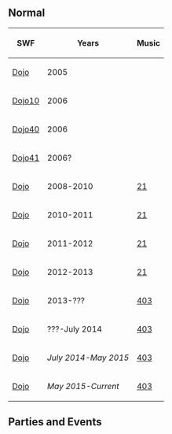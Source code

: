 

==Normal==
<center>
{|class="wikitable" border="1"
!SWF!!Years!!Music
|-
|[[Media:ArtworkRoomsDojo.swf|Dojo]]||2005||
|-
|[[Media:ArtworkRoomsDojo10.swf|Dojo10]]||2006||
|-
|[[Media:ArtworkRoomsDojo40.swf|Dojo40]]||2006||
|-
|[[Media:ArtworkRoomsDojo41.swf|Dojo41]]||2006?||
|-
|[[Media:RoomsDojo.swf|Dojo]]||2008-2010||[[Media:Music21.swf|21]]
|-
|[[Media:RoomsDojo 2.swf|Dojo]]||2010-2011||[[Media:Music21.swf|21]]
|-
|[[Media:RoomsDojo 3.swf|Dojo]]||2011-2012||[[Media:Music21.swf|21]]
|-
|[[Media:RoomsDojo 4.swf|Dojo]]||2012-2013||[[Media:Music21.swf|21]]
|-
|[[Media:RoomsDojo 5.swf|Dojo]]||2013-???||[[Media:Music403.swf|403]]
|-
|[[Media:RoomsDojo 6.swf|Dojo]]||???-July 2014||[[Media:Music403.swf|403]]
|-
|[[Media:RoomsDojo 7.swf|Dojo]]||''July 2014-May 2015''||[[Media:Music403.swf|403]]
|-
|[[Media:RoomsDojo-May2015.swf|Dojo]]||''May 2015-Current''||[[Media:Music403.swf|403]]
|}
</center>

==Parties and Events==


{{Places}}
